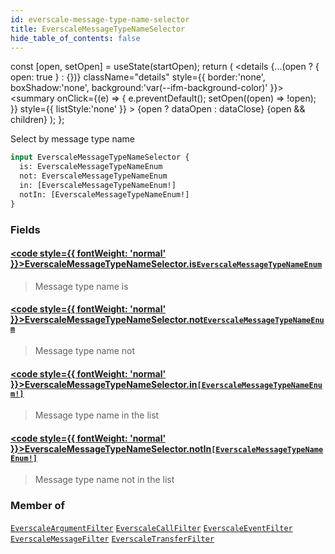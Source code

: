 ```yaml
---
id: everscale-message-type-name-selector
title: EverscaleMessageTypeNameSelector
hide_table_of_contents: false
---
```







  const [open, setOpen] = useState(startOpen);
  return (
    <details {...(open ? { open: true } : {})} className="details" style={{ border:'none', boxShadow:'none', background:'var(--ifm-background-color)' }}>
      <summary
        onClick={(e) => {
          e.preventDefault();
          setOpen((open) => !open);
        }}
        style={{ listStyle:'none' }}
      >
      {open ? dataOpen : dataClose}
      </summary>
      {open && children}
    </details>
  );
};








Select by message type name


```graphql
input EverscaleMessageTypeNameSelector {
  is: EverscaleMessageTypeNameEnum
  not: EverscaleMessageTypeNameEnum
  in: [EverscaleMessageTypeNameEnum!]
  notIn: [EverscaleMessageTypeNameEnum!]
}
```




### Fields

#### [<code style={{ fontWeight: 'normal' }}>EverscaleMessageTypeNameSelector.<b>is</b></code>](#)<Bullet />[`EverscaleMessageTypeNameEnum`](/docs/graphql-reference/enums/everscale-message-type-name-enum) <Badge class="badge badge--secondary" text="enum"/> 
> 
> 
> Message type name is
> 

#### [<code style={{ fontWeight: 'normal' }}>EverscaleMessageTypeNameSelector.<b>not</b></code>](#)<Bullet />[`EverscaleMessageTypeNameEnum`](/docs/graphql-reference/enums/everscale-message-type-name-enum) <Badge class="badge badge--secondary" text="enum"/> 
> 
> 
> Message type name not
> 

#### [<code style={{ fontWeight: 'normal' }}>EverscaleMessageTypeNameSelector.<b>in</b></code>](#)<Bullet />[`[EverscaleMessageTypeNameEnum!]`](/docs/graphql-reference/enums/everscale-message-type-name-enum) <Badge class="badge badge--secondary" text="list"/> <Badge class="badge badge--secondary" text="enum"/> 
> 
> 
> Message type name in the list
> 

#### [<code style={{ fontWeight: 'normal' }}>EverscaleMessageTypeNameSelector.<b>notIn</b></code>](#)<Bullet />[`[EverscaleMessageTypeNameEnum!]`](/docs/graphql-reference/enums/everscale-message-type-name-enum) <Badge class="badge badge--secondary" text="list"/> <Badge class="badge badge--secondary" text="enum"/> 
> 
> 
> Message type name not in the list
> 



### Member of

[`EverscaleArgumentFilter`](/docs/graphql-reference/inputs/everscale-argument-filter)  <Badge class="secondary" text="input"/><Bullet />[`EverscaleCallFilter`](/docs/graphql-reference/inputs/everscale-call-filter)  <Badge class="secondary" text="input"/><Bullet />[`EverscaleEventFilter`](/docs/graphql-reference/inputs/everscale-event-filter)  <Badge class="secondary" text="input"/><Bullet />[`EverscaleMessageFilter`](/docs/graphql-reference/inputs/everscale-message-filter)  <Badge class="secondary" text="input"/><Bullet />[`EverscaleTransferFilter`](/docs/graphql-reference/inputs/everscale-transfer-filter)  <Badge class="secondary" text="input"/>

